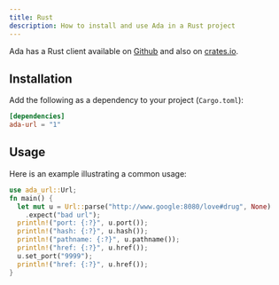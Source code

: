 ```yaml
---
title: Rust
description: How to install and use Ada in a Rust project
---
```


Ada has a Rust client available on [Github](https://github.com/ada-url/rust) and
also on [crates.io](https://crates.io/crates/ada-url).

## Installation

Add the following as a dependency to your project (`Cargo.toml`):

```toml
[dependencies]
ada-url = "1"
```

## Usage

Here is an example illustrating a common usage:

```rust
use ada_url::Url;
fn main() {
  let mut u = Url::parse("http://www.google:8080/love#drug", None)
    .expect("bad url");
  println!("port: {:?}", u.port());
  println!("hash: {:?}", u.hash());
  println!("pathname: {:?}", u.pathname());
  println!("href: {:?}", u.href());
  u.set_port("9999");
  println!("href: {:?}", u.href());
}
```
